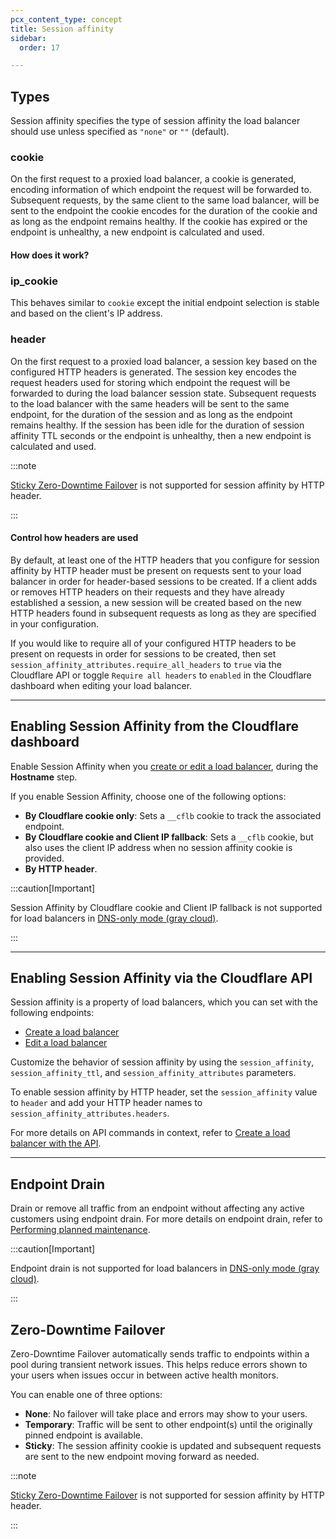 ```yaml
---
pcx_content_type: concept
title: Session affinity
sidebar:
  order: 17

---
```



<Render file="session-affinity-definition" />

## Types

Session affinity specifies the type of session affinity the load balancer should use unless specified as `"none"` or `""` (default).

### cookie

On the first request to a proxied load balancer, a cookie is generated, encoding information of which endpoint the request will be forwarded to. Subsequent requests, by the same client to the same load balancer, will be sent to the endpoint the cookie encodes for the duration of the cookie and as long as the endpoint remains healthy. If the cookie has expired or the endpoint is unhealthy, a new endpoint is calculated and used.

#### How does it work?

<Render file="session-affinity-by-cookie-process" />

### ip\_cookie

This behaves similar to `cookie` except the initial endpoint selection is stable and based on the client's IP address.

### header

On the first request to a proxied load balancer, a session key based on the configured HTTP headers is generated. The session key encodes the request headers used for storing which endpoint the request will be forwarded to during the load balancer session state. Subsequent requests to the load balancer with the same headers will be sent to the same endpoint, for the duration of the session and as long as the endpoint remains healthy. If the session has been idle for the duration of session affinity TTL seconds or the endpoint is unhealthy, then a new endpoint is calculated and used.

:::note


[Sticky Zero-Downtime Failover](/load-balancing/understand-basics/session-affinity/#zero-downtime-failover) is not supported for session affinity by HTTP header.


:::

#### Control how headers are used

By default, at least one of the HTTP headers that you configure for session affinity by HTTP header must be present on requests sent to your load balancer in order for header-based sessions to be created. If a client adds or removes HTTP headers on their requests and they have already established a session, a new session will be created based on the new HTTP headers found in subsequent requests as long as they are specified in your configuration.

If you would like to require all of your configured HTTP headers to be present on requests in order for sessions to be created, then set `session_affinity_attributes.require_all_headers` to `true` via the Cloudflare API or toggle `Require all headers` to `enabled` in the Cloudflare dashboard when editing your load balancer.

***

## Enabling Session Affinity from the Cloudflare dashboard

Enable Session Affinity when you [create or edit a load balancer](/load-balancing/load-balancers/create-load-balancer/), during the **Hostname** step.

If you enable Session Affinity, choose one of the following options:

* **By Cloudflare cookie only**: Sets a `__cflb` cookie to track the associated endpoint.
* **By Cloudflare cookie and Client IP fallback**: Sets a `__cflb` cookie, but also uses the client IP address when no session affinity cookie is provided.
* **By HTTP header**.

:::caution[Important]


Session Affinity by Cloudflare cookie and Client IP fallback is not supported for load balancers in [DNS-only mode (gray cloud)](/load-balancing/understand-basics/proxy-modes/).


:::

***

## Enabling Session Affinity via the Cloudflare API

Session affinity is a property of load balancers, which you can set with the following endpoints:

* [Create a load balancer](/api/operations/load-balancers-create-load-balancer)
* [Edit a load balancer](/api/operations/load-balancers-update-load-balancer)

Customize the behavior of session affinity by using the `session_affinity`, `session_affinity_ttl`, and `session_affinity_attributes` parameters.

To enable session affinity by HTTP header, set the `session_affinity` value to `header` and add your
HTTP header names to `session_affinity_attributes.headers`.

For more details on API commands in context, refer to [Create a load balancer with the API](/load-balancing/load-balancers/create-load-balancer/).

***

## Endpoint Drain

Drain or remove all traffic from an endpoint without affecting any active customers using endpoint drain. For more details on endpoint drain, refer to [Performing planned maintenance](/load-balancing/additional-options/planned-maintenance/#gradual-rotation).

:::caution[Important]


Endpoint drain is not supported for load balancers in [DNS-only mode (gray cloud)](/load-balancing/understand-basics/proxy-modes/).


:::

## Zero-Downtime Failover

Zero-Downtime Failover automatically sends traffic to endpoints within a pool during transient network issues. This helps reduce errors shown to your users when issues occur in between active health monitors.

You can enable one of three options:

* **None**: No failover will take place and errors may show to your users.
* **Temporary**: Traffic will be sent to other endpoint(s) until the originally pinned endpoint is available.
* **Sticky**: The session affinity cookie is updated and subsequent requests are sent to the new endpoint moving forward as needed.

:::note


[Sticky Zero-Downtime Failover](/load-balancing/understand-basics/session-affinity/#zero-downtime-failover) is not supported for session affinity by HTTP header.


:::
